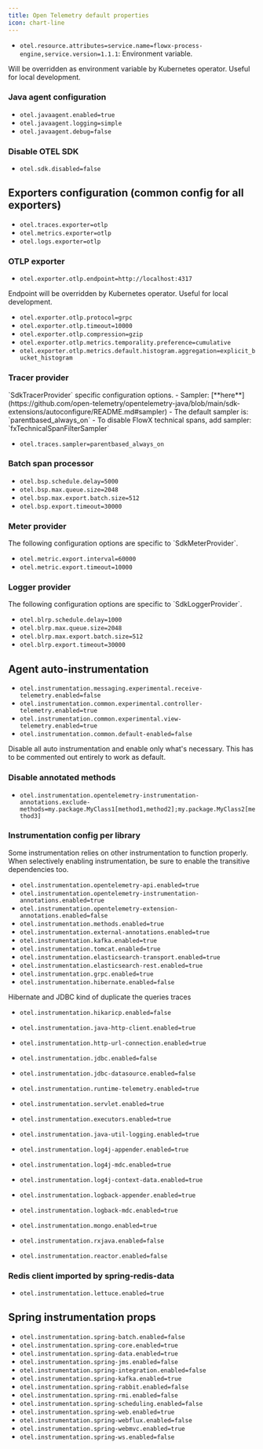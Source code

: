 ```yaml
---
title: Open Telemetry default properties
icon: chart-line
---
```


- `otel.resource.attributes=service.name=flowx-process-engine,service.version=1.1.1`: Environment variable.

<Info>
Will be overridden as environment variable by Kubernetes operator. Useful for local development.
</Info>


### Java agent configuration

- `otel.javaagent.enabled=true`
- `otel.javaagent.logging=simple`
- `otel.javaagent.debug=false`

### Disable OTEL SDK

- `otel.sdk.disabled=false`

## Exporters configuration (common config for all exporters)

- `otel.traces.exporter=otlp`
- `otel.metrics.exporter=otlp`
- `otel.logs.exporter=otlp`

### OTLP exporter

- `otel.exporter.otlp.endpoint=http://localhost:4317`

<Info>
Endpoint will be overridden by Kubernetes operator. Useful for local development.
</Info>

- `otel.exporter.otlp.protocol=grpc`
- `otel.exporter.otlp.timeout=10000`
- `otel.exporter.otlp.compression=gzip`
- `otel.exporter.otlp.metrics.temporality.preference=cumulative`
- `otel.exporter.otlp.metrics.default.histogram.aggregation=explicit_bucket_histogram`

### Tracer provider 

<Info>
`SdkTracerProvider` specific configuration options.
</Info>

<Info>
- Sampler: [**here**](https://github.com/open-telemetry/opentelemetry-java/blob/main/sdk-extensions/autoconfigure/README.md#sampler)
- The default sampler is: `parentbased_always_on`
- To disable FlowX technical spans, add sampler: `fxTechnicalSpanFilterSampler`
</Info>

- `otel.traces.sampler=parentbased_always_on`

### Batch span processor

- `otel.bsp.schedule.delay=5000`
- `otel.bsp.max.queue.size=2048`
- `otel.bsp.max.export.batch.size=512`
- `otel.bsp.export.timeout=30000`

### Meter provider

<Info>
The following configuration options are specific to `SdkMeterProvider`.
</Info>

- `otel.metric.export.interval=60000`
- `otel.metric.export.timeout=10000`

### Logger provider 

<Info>
The following configuration options are specific to `SdkLoggerProvider`.
</Info>

- `otel.blrp.schedule.delay=1000`
- `otel.blrp.max.queue.size=2048`
- `otel.blrp.max.export.batch.size=512`
- `otel.blrp.export.timeout=30000`

##  Agent auto-instrumentation

- `otel.instrumentation.messaging.experimental.receive-telemetry.enabled=false`
- `otel.instrumentation.common.experimental.controller-telemetry.enabled=true`
- `otel.instrumentation.common.experimental.view-telemetry.enabled=true`
- `otel.instrumentation.common.default-enabled=false`

<Info>
Disable all auto instrumentation and enable only what's necessary. This has to be commented out entirely to work as default.
</Info>

### Disable annotated methods

- `otel.instrumentation.opentelemetry-instrumentation-annotations.exclude-methods=my.package.MyClass1[method1,method2];my.package.MyClass2[method3]`

### Instrumentation config per library

<Info>
Some instrumentation relies on other instrumentation to function properly. When selectively enabling instrumentation, be sure to enable the transitive dependencies too.
</Info>

- `otel.instrumentation.opentelemetry-api.enabled=true`
- `otel.instrumentation.opentelemetry-instrumentation-annotations.enabled=true`
- `otel.instrumentation.opentelemetry-extension-annotations.enabled=false`
- `otel.instrumentation.methods.enabled=true`
- `otel.instrumentation.external-annotations.enabled=true`
- `otel.instrumentation.kafka.enabled=true`
- `otel.instrumentation.tomcat.enabled=true`
- `otel.instrumentation.elasticsearch-transport.enabled=true`
- `otel.instrumentation.elasticsearch-rest.enabled=true`
- `otel.instrumentation.grpc.enabled=true`
- `otel.instrumentation.hibernate.enabled=false`

<Info>
Hibernate and JDBC kind of duplicate the queries traces
</Info>

- `otel.instrumentation.hikaricp.enabled=false`
- `otel.instrumentation.java-http-client.enabled=true`
- `otel.instrumentation.http-url-connection.enabled=true`
- `otel.instrumentation.jdbc.enabled=false`
- `otel.instrumentation.jdbc-datasource.enabled=false`
- `otel.instrumentation.runtime-telemetry.enabled=true`
- `otel.instrumentation.servlet.enabled=true`
- `otel.instrumentation.executors.enabled=true`
- `otel.instrumentation.java-util-logging.enabled=true`

- `otel.instrumentation.log4j-appender.enabled=true`
- `otel.instrumentation.log4j-mdc.enabled=true`
- `otel.instrumentation.log4j-context-data.enabled=true`
- `otel.instrumentation.logback-appender.enabled=true`
- `otel.instrumentation.logback-mdc.enabled=true`
- `otel.instrumentation.mongo.enabled=true`
- `otel.instrumentation.rxjava.enabled=false`
- `otel.instrumentation.reactor.enabled=false`

###  Redis client imported by spring-redis-data

- `otel.instrumentation.lettuce.enabled=true`

## Spring instrumentation props

- `otel.instrumentation.spring-batch.enabled=false`
- `otel.instrumentation.spring-core.enabled=true`
- `otel.instrumentation.spring-data.enabled=true`
- `otel.instrumentation.spring-jms.enabled=false`
- `otel.instrumentation.spring-integration.enabled=false`
- `otel.instrumentation.spring-kafka.enabled=true`
- `otel.instrumentation.spring-rabbit.enabled=false`
- `otel.instrumentation.spring-rmi.enabled=false`
- `otel.instrumentation.spring-scheduling.enabled=false`
- `otel.instrumentation.spring-web.enabled=true`
- `otel.instrumentation.spring-webflux.enabled=false`
- `otel.instrumentation.spring-webmvc.enabled=true`
- `otel.instrumentation.spring-ws.enabled=false`
